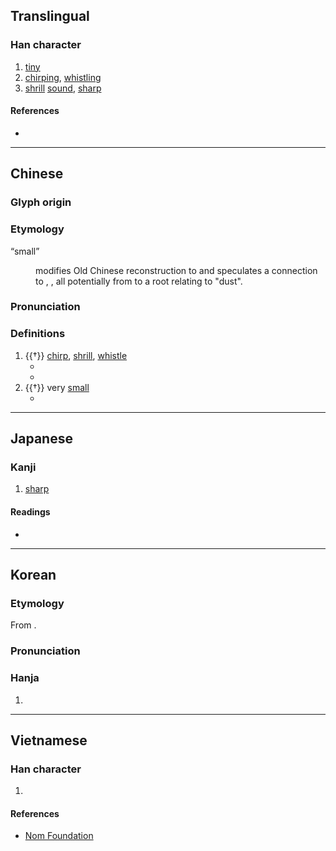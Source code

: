 {{character info}}
==Translingual==

===Han character===
{{Han char|rn=30|rad=口|as=11|sn=14|four=65071|canj=RQJM,RQJS|ids=⿰口彗}}

# [[tiny]]
# [[chirp]]ing, [[whistling]]
# [[shrill]] [[sound]], [[sharp]]

====References====
* {{Han ref|kx=0205.270|dkj=04196|dj=0428.200|hdz=10672.080|uh=5612|ud=22034|bh=E14A|bd=57674}}

----

==Chinese==
{{zh-forms|alt=嚖}}

===Glyph origin===
{{Han etym}}

===Etymology===
; “small”
: {{zh-ref|Sagart (2021)}} modifies {{zh-ref|Baxter and Sagart's (2014)}} Old Chinese reconstruction to {{m|und|*Cə-pʰˤut}} and speculates a connection to {{och-l|勃}}, {{och-l|彗}}, all potentially from to a root relating to "dust".

===Pronunciation===
{{zh-pron
|m=huì
|c=wai3
|mc=y
|oc=y
|cat=
}}

===Definitions===
{{zh-hanzi}}

# {{†}} {{lb|zh|onomatopoeia}} [[chirp]], [[shrill]], [[whistle]]
#* {{zh-x|菀 彼 柳 斯、鳴蜩 嘒{huì} 嘒{huì}。|Luxuriant grow those willows, and the cicadas [on them] '''go ''hui-hui'''''.|ref=Shijing}}
#* {{zh-x|鼓 淵 淵、嘒{huì} 嘒{huì} 管 聲。|Deep is the sound of the hand-drums and drums; '''shrilly''' sound the flutes.|ref=Shijing}}
# {{†}} very [[small]]
#* {{zh-x|嘒{huì} 彼 小星、三 五 在 東。肅肅 宵 征、夙夜 在 公、寔{shí} 命 不同。|'''Small''' are those starlets, three or five of them in the east, swiftly by night we go; in the early dawn we are with the prince. Our lot is not like hers.|ref=Shijing}}

----

==Japanese==

===Kanji===
{{ja-kanji|grade=|rs=口11}}

# [[sharp]]

====Readings====
* {{ja-readings|on=[[けい]] (kei), [[け]] (ke)|kun=}}

----

==Korean==

===Etymology===
From {{der|ko|ltc|sort=천|-}} {{ltc-l|嘒}}.

===Pronunciation===
{{ko-hanja-pron|혜|l=y}}

===Hanja===
{{ko-hanja|[[작다|작은]] [[소리]]|혜}}

# {{n-g|Used only when reading Classical Chinese texts.}}

----

==Vietnamese==

===Han character===
{{vi-readings|reading=toé|rs=口11}}

# {{rfdef|vi|sort=口11}}

====References====
* [http://nomfoundation.org/common/nom_details.php?codepoint=5612 Nom Foundation]